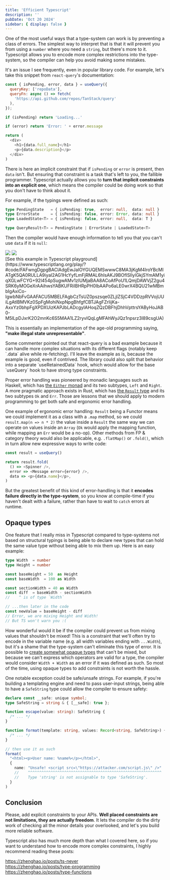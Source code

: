 ```yaml
---
title: 'Efficient Typescript'
description: ''
pubDate: 'Oct 20 2024'
sidebar: { display: false }
---
```



One of the most useful ways that a type-system can work is by preventing a class of errors. The simplest way to interpret that is that it will prevent you from using a `number` where you need a `string`, but there's more to it. Typescript allows you to encode more complex restrictions into the type-system, so the compiler can help you avoid making some mistakes.

It's an issue I see frequently, even in popular library code. For example, let's take this snippet from `react-query`'s documentation:

```javascript
const { isPending, error, data } = useQuery({
  queryKey: ['repoData'],
  queryFn: async () => fetch(
    'https://api.github.com/repos/TanStack/query'
  ),
});

if (isPending) return 'Loading...'

if (error) return 'Error: ' + error.message

return (
  <div>
    <h1>{data.full_name}</h1>
    <p>{data.description}</p>
  </div>
)
```

There is here an implicit constraint that if `isPending` or `error` is present, then `data` isn't. But ensuring that constraint is a task that's left to you, the fallible programmer. Typescript actually allows you to **turn that implicit constraints into an explicit one**, which means the compiler could be doing work so that you don't have to think about it.

For example, if the typings were defined as such:

```typescript
type PendingState   = { isPending: true,  error: null,  data: null }
type ErrorState     = { isPending: false, error: Error, data: null }
type LoadedState<T> = { isPending: false, error: null,  data: T }

type QueryResult<T> = PendingState | ErrorState | LoadedState<T>
```

Then the compiler would have enough information to tell you that you can't use `data` if it is `null`:

<div class="flex flex-col md:flex-row w-full">
  <img class="w-full md:w-1/2" src={exampleSuccess.src} />
  <img class="w-full md:w-1/2" src={exampleError.src} />
</div>

<div class="text-center text-sm">
  [See this example in Typescript playground](https://www.typescriptlang.org/play/?#code/FAFwngDgpgBAClAdgEwJaIOYGUQEMSwwwC8MA3jKgM4IroYBcMIATgK5QA0RULLA9iyaI2AG1HcYyfLmFjRMAL6hIsAKJ9BOfISIlylGkjSYmAM1yiqXGLwFCYG+92l454pSugwAMv1zIUMjaBAA8ACoAfPoU1LQmjDAWVjZ2gu4SRK6yMOGeXrAAihwsYABKUFRiIBHRpPH0IbAAPo6aLE0wrX4BQU21wMBmbIgAxiCo-IgwbNbFvGAAFACU5MBELFAgbCzTsUZ0pszsqe0ZLjIZSjC4VDDzpRVVojUUiLgAtlBMVKz0SpFgMohiNxpNpgBhfgfCBTJAgFZrIijKa-AxxYz0bhpFgXPDXUizKAPJbLADcgyIAHoqZQzDBFhjDhhVpttrsYAByHoJAB0-M5lLpDJxrK2O2mnKc6S5MAA1LZ2ryvlQqLgMFAhWyJQz1npsrz3l89csgUA)
</div>

This is essentially an implementation of the age-old programming saying, **"make illegal state unrepresentable"**.

<Aside title="Correction">
  Some commenter pointed out that react-query is a bad example because it can handle more complex situations with its different flags (notably keep `.data` alive while re-fetching). I'll leave the example as is, because the example is good, even if contrived.  
  The library could also split that behavior into a separate `useRetainedData` hook, which would allow for the base `useQuery` hook to have strong type constraints.
</Aside>

Proper error handling was pioneered by monadic languages such as Haskell, which has [the `Either` monad](https://hackage.haskell.org/package/base-4.20.0.1/docs/Data-Either.html) and its two subtypes, `Left` and `Right`. A more pragmatic approach exists in Rust, which has [the `Result` type](https://doc.rust-lang.org/std/result/) and its two subtypes `Ok` and `Err`. Those are lessons that we should apply to modern programming to get both safe and ergonomic error handling.

One example of ergonomic error handling: `Result` being a Functor means we could implement it as a class with a `.map` method, so we could `result.map(n => n * 2)` the value inside a `Result` the same way we can operate on values inside an `Array` (`Ok` would apply the mapping function, while mapping an `Err` would be a no-op). Other methods from FP & category theory would also be applicable, e.g. `.flatMap()` or `.fold()`, which in turn allow new expressive ways to write code:

```typescript
const result = useQuery()

return result.fold(
  () => <Spinner />,
  error => <Message error={error} />,
  data => <p>{data.name}</p>,
)
```

But the greatest benefit of this kind of error-handling is that it **encodes failure directly in the type-system**, so you know at compile-time if you haven't dealt with a failure, rather than have to wait to `catch` errors at runtime.

## Opaque types

One feature that I really miss in Typescript compared to type-systems not based on structural typings is being able to declare new types that can hold the same value type without being able to mix them up. Here is an easy example:

```typescript
type Width  = number
type Height = number

const baseHeight = 50  as Height
const baseWidth  = 100 as Width

const sectionWidth = 40 as Width
const diff  = baseWidth - sectionWidth
//    ^ is of type `Width`

// ...then later in the code
const newValue = baseHeight - diff
// Error, we are mixing Height and Width!
// But TS won't warn you :(
```

How wonderful would it be if the compiler could prevent us from mixing values that shouldn't be mixed! This is a constraint that we'll often try to encode in the variable name (e.g. all width variables ending with `...Width`), but it's a shame that the type-system can't eliminate this type of error. It is possible to [create somewhat opaque types](https://calebmer.com/tangents/opaque-types-in-typescript.html) that can't be mixed, but because we can't express which operators are valid for a type, the compiler would consider `Width + Width` as an error if it was defined as such. So most of the time, using opaque types to add constraints is not worth the hassle.

One notable exception could be safe/unsafe strings. For example, if you're building a templating engine and need to pass user-input strings, being able to have a `SafeString` type could allow the compiler to ensure safety:

```typescript
declare const __safe: unique symbol;
type SafeString = string & { [__safe]: true };

function escape(value: string): SafeString {
  /* ... */
}

function format(template: string, values: Record<string, SafeString>) {
  /* ... */
}

// then use it as such
format(
  "<html><p>User name: %name%</p></html>",
  {
    name: "Unsafe! <script src=\"https://attacker.com/script.js\" />"
    //    ^^^^^^^^^^^^^^^^^^^^^^^^^^^^^^^^^^^^^^^^^^^^^^^^^^^^^^^^^^^
    //    Type 'string' is not assignable to type 'SafeString'.
  }
)
```

## Conclusion

Please, add explicit constraints to your APIs. **Well placed constraints are not limitations, they are actually freedom**. It lets the compiler do the dirty work of checking all the minor details your overlooked, and let's you build more reliable software.

Typescript also has much more depth than what I covered here, so if you want to understand how to encode more complex constraints, I highly recommend reading these posts:

https://zhenghao.io/posts/ts-never  
https://zhenghao.io/posts/type-programming  
https://zhenghao.io/posts/type-functions  

<RandomPlant className='mt-8 mb-16' />
